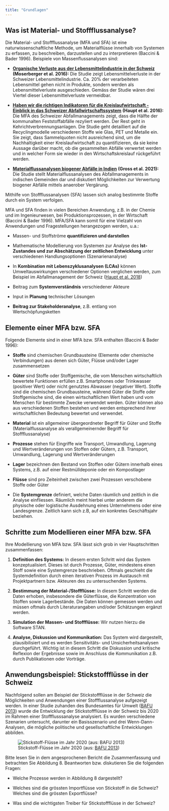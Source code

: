---
title: "Grundlagen"
---

## Was ist Material- und Stoffflussanalyse?

Die Material- und Stoffflussanalyse (MFA und SFA) ist eine naturwissenschaftliche Methode, um Materialflüsse innerhalb von Systemen zu erfassen, zu beschreiben, darzustellen und zu interpretieren (Baccini & Bader 1996). Beispiele von Massenflussanalysen sind:

-   [**Organische Verluste aus der Lebensmittelindustrie in der Schweiz**](https://www.infothek-biomasse.ch/index.php?option=com_abook&view=book&id=1340:organische-verluste-aus-der-lebensmittelindustrie-in-der-schweiz&catid=5:alle&Itemid=155&lang=de) **(Moserberger et al. 2016):** Die Studie zeigt Lebensmittelverluste in der Schweizer Lebensmittelindustrie. Ca. 20% der verarbeiteten Lebensmittel gehen nicht in Produkte, sondern werden als Lebensmittelverluste ausgeschieden. Gemäss der Studie wären drei Viertel dieser Lebensmittelverluste vermeidbar.

-   [**Haben wir die richtigen Indikatoren für die Kreislaufwirtschaft - Einblick in das Schweizer Abfallwirtschaftssystem**](https://onlinelibrary.wiley.com/doi/pdfdirect/10.1111/jiec.12506?download=true) **(Haupt et al. 2016):** Die MFA des Schweizer Abfallmanagements zeigt, dass die Hälfte der kommunalten Feststoffabfälle rezyliert werden. Der Rest geht in Kehrichtverbrennungsanlagen. Die Studie geht detailliert auf die Recyclingmodelle verschiederen Stoffe wie Glas, PET und Metalle ein. Sie zeigt, dass Sammelquoten nicht ausreichend sind, um die Nachhaltigkeit einer Kreislaufwirtschaft zu quantifizieren, da sie keine Aussage darüber macht, ob die gesammelten Abfälle verwertet werden und in welcher Form sie wieder in den Wirtschaftskreislauf rückgeführt werden.

-   [**Materialflussanalysen biogener Abfälle in Indien**](https://www.sciencedirect.com/science/article/pii/S0921344921001762) **(Gross et al. 2021):** Die Studie stellt Materialflussanalysen des Abfallmanagements in indischen Gemeinden dar und diskutiert Möglichkeiten zur Verwertung biogener Abfälle mittels anaerober Vergärung.

Mithilfe von Stoffflussanalysen (SFA) lassen sich analog bestimmte Stoffe durch ein System verfolgen.

MFA und SFA finden in vielen Bereichen Anwendung, z.B. in der Chemie und im Ingenieurwesen, bei Produktionsprozessen, in der Wirtschaft (Baccini & Bader 1996). MFA/SFA kann somit für eine Vielzahl von Anwendungen und Fragestellungen herangezogen werden, u.a.:

-   Massen- und Stoffströme **quantifizieren und darstellen**

-   Mathematische Modellierung von Systemen zur Analyse des **Ist-Zustandes und zur Abschätzung der zeitlichen Entwicklung** unter verschiedenen Handlungsoptionen (Szenarienanalyse)

-   In **Kombination mit Lebenszyklusanalysen (LCAs)** können Umweltauswirkungen verschiedener Optionen verglichen werden, zum Beispiel im Abfallmanagement der Schweiz ([Haupt et al. 2018](https://www.sciencedirect.com/science/article/pii/S0956053X18301776))

-   Beitrag zum **Systemverständnis** verschiedener Akteure

-   Input in **Planung** technischer Lösungen

-   **Beitrag zur Stakeholderanalyse**, z.B. entlang von Wertschöpfungsketten

## Elemente einer MFA bzw. SFA

Folgende Elemente sind in einer MFA bzw. SFA enthalten (Baccini & Bader 1996):

-   **Stoffe** sind chemischen Grundbausteine (Elemente oder chemische Verbindungen) aus denen sich Güter, Flüsse und/oder Lager zusammensetzen

-   **Güter** sind Stoffe oder Stoffgemische, die vom Menschen wirtschaftlich bewertete Funktionen erfüllen z.B. Smartphones oder Trinkwasser (positiver Wert) oder nicht genutztes Abwasser (negativer Wert). Stoffe sind die chemischen Grundbausteine, während Güter die Stoffe oder Stoffgemische sind, die einen wirtschaftlichen Wert haben und vom Menschen für bestimmte Zwecke verwendet werden. Güter können also aus verschiedenen Stoffen bestehen und werden entsprechend ihrer wirtschaftlichen Bedeutung bewertet und verwendet.

-   **Material** ist ein allgemeiner übergeordneter Begriff für Güter und Stoffe (Materialflussanalyse als verallgemeinernder Begriff für Stoffflussanalyse)

-   **Prozesse** stehen für Eingriffe wie Transport, Umwandlung, Lagerung und Wertveränderungen von Stoffen oder Gütern, z.B. Transport, Umwandlung, Lagerung und Wertveränderungen

-   **Lager** bezeichnen den Bestand von Stoffen oder Gütern innerhalb eines Systems, z.B. auf einer Restmülldeponie oder ein Kompostlager

-   **Flüsse** sind pro Zeiteinheit zwischen zwei Prozessen verschobene Stoffe oder Güter

-   Die **Systemgrenze** definiert, welche Daten räumlich und zeitlich in die Analyse einfliessen. Räumlich meint hierbei unter anderem die physische oder logistische Ausdehnung eines Unternehmens oder eine Landesgrenze. Zeitlich kann sich z.B, auf ein konkretes Geschäftsjahr beziehen.

## Schritte zum Modellieren einer MFA bzw. SFA

Ihre Modellierung von MFA bzw. SFA lässt sich grob in vier Hauptschritten zusammenfassen:

1.  **Definition des Systems:** In diesem ersten Schritt wird das System konzeptualisiert. Dieses ist durch Prozesse, Güter, mindestens einen Stoff sowie eine Systemgrenze beschrieben. Oftmals geschieht die Systemdefinition durch einen iterativen Prozess im Austausch mit Projektpartnern bzw. Akteuren des zu untersuchenden Systems.

2.  **Bestimmung der Material-/Stoffflüsse:** In diesem Schritt werden die Daten erhoben, insbesondere die Güterflüsse, die Konzentration von Stoffen sowie Lagerbestände. Die Daten können gemessen werden und müssen oftmals durch Literaturangaben und/oder Schätzungen ergänzt werden.

3.  **Simulation der Massen- und Stoffflüsse:** Wir nutzen hierzu die Software STAN.

4.  **Analyse, Diskussion und Kommunikation:** Das System wird dargestellt, plausibilisiert und es werden Sensitivitäts- und Unsicherheitsanalysen durchgeführt. Wichtig ist in diesem Schritt die Diskussion und kritische Reflexion der Ergebnisse sowie im Anschluss die Kommunikation z.B. durch Publikationen oder Vorträge.

## Anwendungsbeispiel: Stickstoffflüsse in der Schweiz

Nachfolgend sollen am Beispiel der Stickstoffflüsse in der Schweiz die Möglichkeiten und Anwendungen einer Stoffflussanalyse aufgezeigt werden. In einer Studie zuhanden des Bundesamtes für Umwelt ([BAFU 2013](https://www.bafu.admin.ch/bafu/de/home/themen/chemikalien/publikationen-studien/publikationen/stickstofffluesse-schweiz-2020.html)) wurde die Entwicklung der Stickstoffflüsse in der Schweiz bis 2020 im Rahmen einer Stoffflusssanalyse analysiert. Es wurden verschiedene Szenarien untersucht, darunter ein Basisszenario und drei Wenn-Dann-Analysen, die mögliche politische und gesellschaftliche Entwicklungen abbilden.

![Stickstoff-Flüsse im Jahr 2020 (aus: [BAFU 2013](https://www.bafu.admin.ch/bafu/de/home/themen/chemikalien/publikationen-studien/publikationen/stickstofffluesse-schweiz-2020.html))](images/Lektion_1_1_1.png)

Bitte lesen Sie in dem angesprochenen Bericht die Zusammenfassung und betrachten Sie Abbildung 8. Beantworten bzw. diskutieren Sie die folgenden Fragen:

-   Welche Prozesse werden in Abbildung 8 dargestellt?

-   Welches sind die grössten Importflüsse von Stickstoff in die Schweiz? Welches sind die grössten Exportflüsse?

-   Was sind die wichtigsten Treiber für Stickstoffflüsse in der Schweiz?
